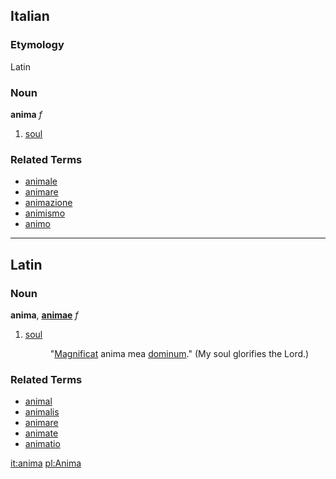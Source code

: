 ==Italian==
===Etymology===
Latin
===Noun===
'''anima''' ''f''

# [[soul]]

===Related Terms===
*[[animale]]
*[[animare]]
*[[animazione]]
*[[animismo]]
*[[animo]]

----

==Latin==
===Noun===
'''anima''', '''[[animae]]''' ''f''

# [[soul]]
#:  "[[Magnificat]] anima mea [[dominum]]."  (My soul glorifies the Lord.)

===Related Terms===
*[[animal]]
*[[animalis]]
*[[animare]]
*[[animate]]
*[[animatio]]

[[it:anima]]
[[pl:Anima]]